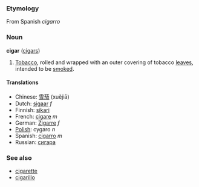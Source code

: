 ===Etymology===
From Spanish ''cigarro''

===Noun===
'''cigar''' ([[cigars]])

# [[Tobacco]], rolled and wrapped with an outer covering of tobacco [[leaves]], intended to be [[smoke]]d.

====Translations====
*Chinese: [[雪茄]] (xuějiā)
*Dutch: [[sigaar]] ''f''
*Finnish: [[sikari]]
*French: [[cigare]] ''m''
*German: [[Zigarre]] ''f''
*[[Polish]]: cygaro ''n''
*Spanish: [[cigarro]] ''m''
*Russian: [[сигара]]

===See also===
*[[cigarette]]
*[[cigarillo]]